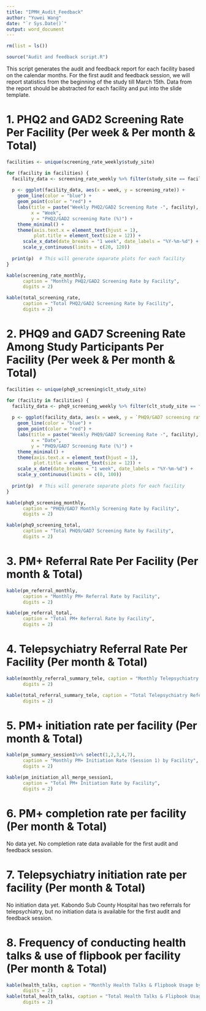```yaml
---
title: "IPMH_Audit_Feedback"
author: "Yuwei Wang"
date: "`r Sys.Date()`"
output: word_document
---
```


```r
rm(list = ls())

source("Audit and feedback script.R")
```

This script generates the audit and feedback report for each facility based on the calendar months. For the first audit and feedback session, we will report statistics from the beginning of the study till March 15th. Data from the report should be abstracted for each facility and put into the slide template.

# 1. PHQ2 and GAD2 Screening Rate Per Facility (Per week & Per month & Total)

```r
facilities <- unique(screening_rate_weekly$study_site)

for (facility in facilities) {
  facility_data <- screening_rate_weekly %>% filter(study_site == facility)
  
  p <- ggplot(facility_data, aes(x = week, y = screening_rate)) +
    geom_line(color = "blue") + 
    geom_point(color = "red") +
    labs(title = paste("Weekly PHQ2/GAD2 Screening Rate -", facility),
         x = "Week", 
         y = "PHQ2/GAD2 screening Rate (%)") +
    theme_minimal() +
    theme(axis.text.x = element_text(hjust = 1),
          plot.title = element_text(size = 12)) +
      scale_x_date(date_breaks = "1 week", date_labels = "%Y-%m-%d") +
      scale_y_continuous(limits = c(20, 120))
  
  print(p)  # This will generate separate plots for each facility
}
```

```r
kable(screening_rate_monthly, 
      caption = "Monthly PHQ2/GAD2 Screening Rate by Facility",
      digits = 2)
```

```r
kable(total_screening_rate, 
      caption = "Total PHQ2/GAD2 Screening Rate by Facility",
      digits = 2)
```

\newpage

# 2. PHQ9 and GAD7 Screening Rate Among Study Participants Per Facility (Per week & Per month & Total)

```r
facilities <- unique(phq9_screening$clt_study_site)

for (facility in facilities) {
  facility_data <- phq9_screening_weekly %>% filter(clt_study_site == facility)
  
  p <- ggplot(facility_data, aes(x = week, y = `PHQ9/GAD7 screening rate`)) +
    geom_line(color = "blue") + 
    geom_point(color = "red") +
    labs(title = paste("Weekly PHQ9/GAD7 Screening Rate -", facility),
         x = "Date", 
         y = "PHQ9/GAD7 Screening Rate (%)") +
    theme_minimal() +
    theme(axis.text.x = element_text(hjust = 1),
          plot.title = element_text(size = 12)) +
    scale_x_date(date_breaks = "1 week", date_labels = "%Y-%m-%d") +
    scale_y_continuous(limits = c(0, 100))
  
  print(p)  # This will generate separate plots for each facility
}
```

```r
kable(phq9_screening_monthly, 
      caption = "PHQ9/GAD7 Monthly Screening Rate by Facility",
      digits = 2)
```

```r
kable(phq9_screening_total, 
      caption = "Total PHQ9/GAD7 Screening Rate by Facility",
      digits = 2)
```

\newpage

# 3. PM+ Referral Rate Per Facility (Per month & Total)

```r
kable(pm_referral_monthly, 
      caption = "Monthly PM+ Referral Rate by Facility",
      digits = 2)

kable(pm_referral_total,
      caption = "Total PM+ Referral Rate by Facility",
      digits = 2)
```

\newpage

# 4. Telepsychiatry Referral Rate Per Facility (Per month & Total)

```r
kable(monthly_referral_summary_tele, caption = "Monthly Telepsychiatry Referral Rate by Facility",
      digits = 2)

kable(total_referral_summary_tele, caption = "Total Telepsychiatry Referral Rate by Facility",
      digits = 2)
```

\newpage

# 5. PM+ initiation rate per facility (Per month & Total)

```r
kable(pm_summary_session1%>% select(1,2,3,4,7), 
      caption = "Monthly PM+ Initiation Rate (Session 1) by Facility",
      digits = 2)

kable(pm_initiation_all_merge_session1,
      caption = "Total PM+ Initiation Rate by Facility",
      digits = 2)
```
\newpage

# 6. PM+ completion rate per facility (Per month & Total)

No data yet. No completion rate data available for the first audit and feedback session.

\newpage

# 7. Telepsychiatry initiation rate per facility (Per month & Total)

No initiation data yet. Kabondo Sub County Hospital has two referrals for telepsychiatry, but no initiation data is available for the first audit and feedback session.

\newpage

# 8. Frequency of conducting health talks & use of flipbook per facility (Per month & Total)

```r
kable(health_talks, caption = "Monthly Health Talks & Flipbook Usage by Facility",
      digits = 2)
kable(total_health_talks, caption = "Total Health Talks & Flipbook Usage by Facility",
      digits = 2)
```
